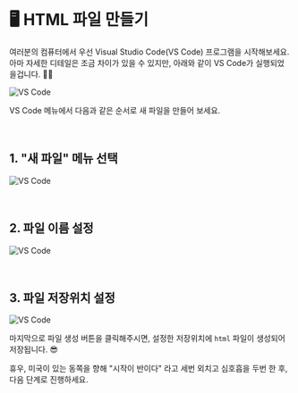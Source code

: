 <br/>

# 🖥 HTML 파일 만들기

여러분의 컴퓨터에서 우선 Visual Studio Code(VS Code) 프로그램을 시작해보세요. 아마 자세한 디테일은 조금 차이가 있을 수 있지만, 아래와 같이 VS Code가 실행되었을겁니다. 🙏🏻

![VS Code](/images/posts/html-intro/vscode.png)

VS Code 메뉴에서 다음과 같은 순서로 새 파일을 만들어 보세요.

<br/>

## 1. "새 파일" 메뉴 선택

![VS Code](/images/posts/html-intro/vscode_01.png)

<br/>

## 2. 파일 이름 설정

![VS Code](/images/posts/html-intro/vscode_02.png)

<br/>

## 3. 파일 저장위치 설정

![VS Code](/images/posts/html-intro/vscode_03.png)

마지막으로 파일 생성 버튼을 클릭해주시면, 설정한 저장위치에 `html` 파일이 생성되어 저장됩니다. 😎

휴우, 미국이 있는 동쪽을 향해 "시작이 반이다" 라고 세번 외치고 심호흡을 두번 한 후, 다음 단계로 진행하세요.